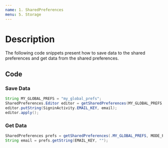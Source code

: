 ```yaml
---
name: 1. SharedPreferences
menu: 5. Storage
---
```


# Description

The following code snippets present how to save data to the shared preferences and get data from the shared preferences.

## Code

### Save Data

```java
String MY_GLOBAL_PREFS = "my_global_prefs";
SharedPreferences.Editor editor = getSharedPreferences(MY_GLOBAL_PREFS, MODE_PRIVATE).edit();
editor.putString(SigninActivity.EMAIL_KEY, email);
editor.apply();
```

### Get Data

```java
SharedPreferences prefs = getSharedPreferences(.MY_GLOBAL_PREFS, MODE_PRIVATE);
String email = prefs.getString(EMAIL_KEY, "");
```
